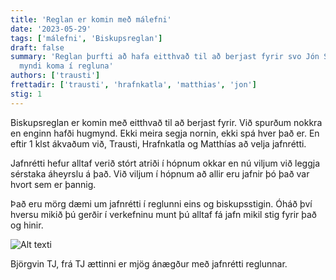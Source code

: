 ```yaml
---
title: 'Reglan er komin með málefni'
date: '2023-05-29'
tags: ['málefni', 'Biskupsreglan']
draft: false
summary: 'Reglan þurfti að hafa eitthvað til að berjast fyrir svo Jón Steinar
  myndi koma í regluna'
authors: ['trausti']
frettadir: ['trausti', 'hrafnkatla', 'matthias', 'jon']
stig: 1
---
```


Biskupsreglan er komin með eitthvað til að berjast fyrir.
Við spurðum nokkra en enginn hafði hugmynd.
Ekki meira segja nornin, ekki spá hver það er.
En eftir 1 klst ákvaðum við, Trausti,
Hrafnkatla og Matthías að velja jafnrétti.

Jafnrétti hefur alltaf verið stórt atriði í hópnum
okkar en nú viljum við leggja sérstaka áheyrslu á það.
Við viljum í hópnum að allir eru jafnir þó það var hvort sem er þannig.

Það eru mörg dæmi um jafnrétti í reglunni eins og
biskupsstigin. Óháð því hversu mikið þú gerðir í verkefninu
munt þú alltaf fá jafn mikil stig fyrir það og hinir.

![Alt texti](/static/images/faerslur/annad/Björgvin-TJ.png)

Björgvin TJ, frá TJ ættinni er mjög ánægður með jafnrétti reglunnar.
